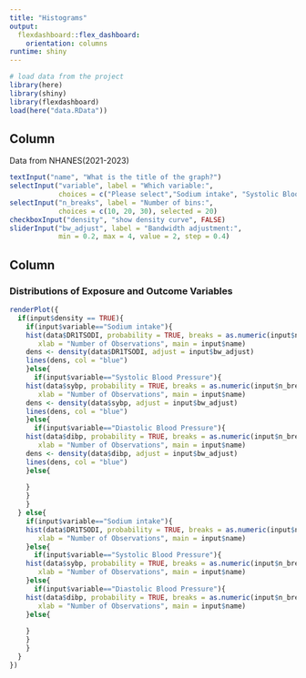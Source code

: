 ```yaml
---
title: "Histograms"
output: 
  flexdashboard::flex_dashboard:
    orientation: columns
runtime: shiny
---
```


```r
# load data from the project
library(here)
library(shiny)
library(flexdashboard)
load(here("data.RData"))
```

## Column {.sidebar}

Data from NHANES(2021-2023)

```r
textInput("name", "What is the title of the graph?")
selectInput("variable", label = "Which variable:",
            choices = c("Please select","Sodium intake", "Systolic Blood Pressure", "Diastolic Blood Pressure"), selected = "Please select")
selectInput("n_breaks", label = "Number of bins:",
            choices = c(10, 20, 30), selected = 20)
checkboxInput("density", "show density curve", FALSE)
sliderInput("bw_adjust", label = "Bandwidth adjustment:",
            min = 0.2, max = 4, value = 2, step = 0.4)
```

## Column

### Distributions of Exposure and Outcome Variables

```r
renderPlot({
  if(input$density == TRUE){
    if(input$variable=="Sodium intake"){
    hist(data$DR1TSODI, probability = TRUE, breaks = as.numeric(input$n_breaks),
       xlab = "Number of Observations", main = input$name)
    dens <- density(data$DR1TSODI, adjust = input$bw_adjust)
    lines(dens, col = "blue")
    }else{
      if(input$variable=="Systolic Blood Pressure"){
    hist(data$sybp, probability = TRUE, breaks = as.numeric(input$n_breaks),
       xlab = "Number of Observations", main = input$name)
    dens <- density(data$sybp, adjust = input$bw_adjust)
    lines(dens, col = "blue")
    }else{
      if(input$variable=="Diastolic Blood Pressure"){
    hist(data$dibp, probability = TRUE, breaks = as.numeric(input$n_breaks),
       xlab = "Number of Observations", main = input$name)
    dens <- density(data$dibp, adjust = input$bw_adjust)
    lines(dens, col = "blue")
    }else{
      
    }
    }
    }
  } else{
    if(input$variable=="Sodium intake"){
    hist(data$DR1TSODI, probability = TRUE, breaks = as.numeric(input$n_breaks),
       xlab = "Number of Observations", main = input$name)
    }else{
      if(input$variable=="Systolic Blood Pressure"){
    hist(data$sybp, probability = TRUE, breaks = as.numeric(input$n_breaks),
       xlab = "Number of Observations", main = input$name)
    }else{
      if(input$variable=="Diastolic Blood Pressure"){
    hist(data$dibp, probability = TRUE, breaks = as.numeric(input$n_breaks),
       xlab = "Number of Observations", main = input$name)
    }else{
      
    }
    }
    }
  }
})

```
